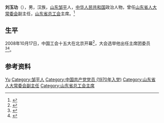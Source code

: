 '''刘玉功'''（{{bd|1950年|12月|}}），男，汉族，[[山东|山东]][[邹平|邹平]]人，[[中华人民共和国|中华人民共和国]]政治人物，曾任[[山东省人大常委会|山东省人大常委会]]副主任，[[山东省总工会|山东省总工会]]主席。<ref>{{Cite book|title=中国工会年鉴 2009|author=谷常生主编|publisher=中国工会年鉴编辑部|year=2009|issn=1007-6433|location=|pages=}}</ref>

== 生平 ==
2008年10月17日，中国工会十五大在北京开幕<ref>{{Cite book|title=中国工会章程简史 第2版|last=中华全国总工会组织部编|publisher=[[中国工人出版社|中国工人出版社]]|location=北京|year=2018.12|isbn=978-7-5008-7110-1|pages=125-126}}</ref>，大会选举他出任主席团委员<ref>{{Cite book|title=中国人物年鉴 2009|last=中国人物年鉴社|publisher=中国人物年鉴社|year=2009.12|pages=188}}</ref><ref>{{Cite book|title=中国工会十五大文件汇编|last=中国工会十五大文件组编|publisher=中国工人出版社|location=北京|year=2008.10|isbn=978-7-5008-4240-8|pages=144}}</ref>。

== 参考资料 ==
{{reflist}}

{{中华全国总工会第十五届执行委员会}}

{{Authority control}}
{{DEFAULTSORT:Liu刘}}
[[Category:刘姓|Yu]]
[[Category:邹平人|Category:邹平人]]
[[Category:中国共产党党员_(1970年入党)|Category:中国共产党党员 (1970年入党)]]
[[Category:山东省人大常委会副主任|Category:山东省人大常委会副主任]]
[[Category:山东省总工会主席|Category:山东省总工会主席]]

{{中国人物小作品}}